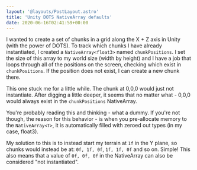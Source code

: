 ```yaml
---
layout: '@layouts/PostLayout.astro'
title: 'Unity DOTS NativeArray defaults'
date: 2020-06-16T02:41:59+00:00
---
```


I wanted to create a set of chunks in a grid along the X \+ Z axis in Unity (with the power of DOTS). To track which chunks I have already instantiated, I created a `NativeArray<float3>` named `chunkPositions`. I set the size of this array to my world size (width by height) and I have a job that loops through all of the positions on the screen, checking which exist in `chunkPositions`. If the position does not exist, I can create a new chunk there.

This one stuck me for a little while. The chunk at 0,0,0 would just not instantiate. After digging a little deeper, it seems that no matter what - 0,0,0 would always exist in the `chunkPositions` NativeArray.

You're probably reading this and thinking - what a dummy. If you're not though, the reason for this behavior - is when you pre-allocate memory to the `NativeArray<T>`, it is automatically filled with zeroed out types (in my case, float3).

My solution to this is to instead start my terrain at `1f` in the Y plane, so chunks would instead be at: `0f, 1f, 0f`, `1f, 1f, 0f` and so on. Simple! This also means that a value of `0f, 0f, 0f` in the NativeArray can also be considered "not instantiated".
